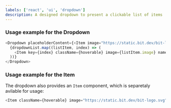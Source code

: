 ```yaml
---
labels: ['react', 'ui', 'dropdown']
description: A designed dropdown to present a clickable list of items
---
```



### Usage example for the Dropdown

```js live
<Dropdown placeholderContent={<Item image="https://static.bit.dev/bit-logo.svg" name="teambit" />}>
  {dropdownList.map((listItem, index) => (
    <Item key={index} className={hoverable} image={listItem.image} name={listItem.name} />
  ))}
</Dropdown>
```

### Usage example for the Item

The dropdown also provides an `Item` component, which is separetaly avilable for usage:

```js live
<Item className={hoverable} image="https://static.bit.dev/bit-logo.svg" name="teambit" />
```
